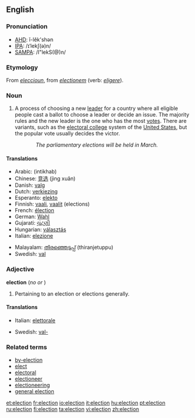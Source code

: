 {{wikipedia}}
==English==

===Pronunciation===
*[[w:AHD|AHD]]: ĭ-lĕk'shən
*[[w:IPA|IPA]]: /ɪˈlekʃ(ə)n/
*[[w:SAMPA|SAMPA]]: /I"lekS(@)n/

===Etymology===
From {{AF.}} ''[[eleccioun]]'', from {{L.}} ''[[electionem]]'' (verb: ''[[eligere]]'').

===Noun===
{{wikipedia}}
{{en-noun}}

# A process of choosing a new [[leader]] for a country where all eligible people cast a ballot to choose a leader or decide an issue.  The majority rules and the new leader is the one who has the most [[vote]]s.  There are variants, such as the [[electoral college]] system of the [[United States]], but the popular vote usually decides the victor.
::''The parliamentary elections will be held in March.''

====Translations====
{{top}}
*Arabic: {{ARchar|[[إنْتِخاب]]}} {{m}} (intikhab)
*Chinese: [[竞选]] (jìng xuǎn)
*Danish: [[valg]] {{n}}
*Dutch: [[verkiezing]] {{f}}
*Esperanto: [[elekto]]
*Finnish: [[vaali]], [[vaalit]] (elections)
*French: [[élection]] {{f}}
*German: [[Wahl]] {{f}}
*Gujarati: [[ચૂંટણી]]
*Hungarian: [[választás]]
*Italian: [[elezione]] {{f}}
{{mid}}
*Malayalam: [[തിരഞ്ഞെടുപ്പ്]] (thiranjetuppu)
*Swedish: [[val]] {{n}}
{{bottom}}

===Adjective===
'''election'''  (''no'' {{compar}} ''or'' {{superl}})

# Pertaining to an election or elections generally.

====Translations====
{{top}}
*Italian: [[elettorale]]
{{mid}}
*Swedish: [[val-]]
{{bottom}}


===Related terms===
*[[by-election]]
*[[elect]]
*[[electoral]]
*[[electioneer]]
*[[electioneering]]
*[[general election]]

[[et:election]]
[[fr:election]]
[[io:election]]
[[it:election]]
[[hu:election]]
[[pt:election]]
[[ru:election]]
[[fi:election]]
[[ta:election]]
[[vi:election]]
[[zh:election]]